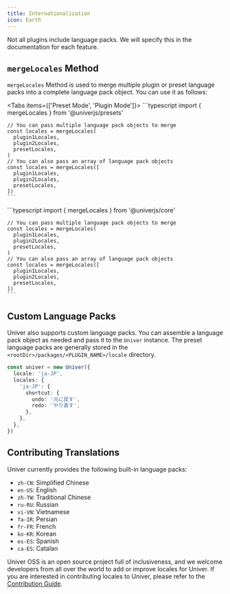 ```yaml
---
title: Internationalization
icon: Earth
---
```


<Callout type="warning" title="Caution">
  Not all plugins include language packs. We will specify this in the documentation for each feature.
</Callout>

## `mergeLocales` Method

`mergeLocales` Method is used to merge multiple plugin or preset language packs into a complete language pack object. You can use it as follows:

<Tabs items={['Preset Mode', 'Plugin Mode']}>
  <Tab>
    ```typescript
    import { mergeLocales } from '@univerjs/presets'

    // You can pass multiple language pack objects to merge
    const locales = mergeLocales(
      plugin1Locales,
      plugin2Locales,
      presetLocales,
    )
    // You can also pass an array of language pack objects
    const locales = mergeLocales([
      plugin1Locales,
      plugin2Locales,
      presetLocales,
    ])
    ```
  </Tab>
  <Tab>
    ```typescript
    import { mergeLocales } from '@univerjs/core'

    // You can pass multiple language pack objects to merge
    const locales = mergeLocales(
      plugin1Locales,
      plugin2Locales,
      presetLocales,
    )
    // You can also pass an array of language pack objects
    const locales = mergeLocales([
      plugin1Locales,
      plugin2Locales,
      presetLocales,
    ])
    ```
  </Tab>
</Tabs>

## Custom Language Packs

Univer also supports custom language packs. You can assemble a language pack object as needed and pass it to the `Univer` instance. The preset language packs are generally stored in the `<rootDir>/packages/<PLUGIN_NAME>/locale` directory.

```typescript
const univer = new Univer({
  locale: 'ja-JP',
  locales: {
    'ja-JP': {
      shortcut: {
        undo: '元に戻す',
        redo: 'やり直す',
      },
    },
  },
})
```

## Contributing Translations

Univer currently provides the following built-in language packs:

- `zh-CN`: Simplified Chinese
- `en-US`: English
- `zh-TW`: Traditional Chinese
- `ru-RU`: Russian
- `vi-VN`: Vietnamese
- `fa-IR`: Persian
- `fr-FR`: French
- `ko-KR`: Korean
- `es-ES`: Spanish
- `ca-ES`: Catalan

Univer OSS is an open source project full of inclusiveness, and we welcome developers from all over the world to add or improve locales for Univer. If you are interested in contributing locales to Univer, please refer to the [Contribution Guide](/introduction/contributing).
